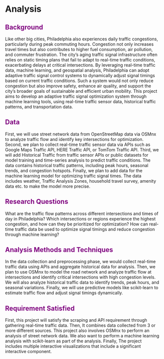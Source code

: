 # Analysis 

## <span style="color: purple;">Background</span>
Like other big cities, Philadelphia also experiences daily traffic congestions, particularly during peak commuting hours. Congestion not only increases travel times but also contributes to higher fuel consumption, air pollution, and commuter frustration. The city’s aging traffic signal infrastructure often relies on static timing plans that fail to adapt to real-time traffic conditions, exacerbating delays at critical intersections. By leveraging real-time traffic data, machine learning, and geospatial analysis, Philadelphia can adopt adaptive traffic signal control systems to dynamically adjust signal timings based on current traffic conditions. Such a system would not only reduce congestion but also improve safety, enhance air quality, and support the city’s broader goals of sustainable and efficient urban mobility.
This project aims to develop an adaptive traffic signal optimization system through machine learning tools, using real-time traffic sensor data, historical traffic patterns, and transportation data.

## <span style="color: purple;">Data</span>
First, we will use street network data from OpenStreetMap data via OSMnx to analyze traffic flow and identify key intersections for optimization.
Second, we plan to collect real-time traffic sensor data via APIs such as Google Maps Traffic API, HERE Traffic API, or TomTom Traffic API.
Third, we will add Historical Traffic from traffic sensor APIs or public datasets for model training and time-series analysis to predict traffic conditions. The data contains historical traffic patterns, including peak hours, seasonal trends, and congestion hotspots.
Finally, we plan to add data for the machine learning model for optimizing traffic signal times. The data includes weather, Traffic Analysis Zones, household travel survey, amenity data etc. to make the model more precise. 

## <span style="color: purple;">Research Questions</span>
What are the traffic flow patterns across different intersections and times of day in Philadelphia?
Which intersections or regions experience the highest congestion, and how can they be prioritized for optimization?
How can real-time traffic data be used to optimize signal timings and reduce congestion through machine learning?

## <span style="color: purple;">Analysis Methods and Techniques</span>
In the data collection and preprocessing phase, we would collect real-time traffic data using APIs and aggregate historical data for analysis. Then, we plan to use OSMnx to model the road network and analyze traffic flow at intersections and identify critical intersections with high congestion levels. We will also analyze historical traffic data to identify trends, peak hours, and seasonal variations. Finally, we will use predictive models like scikit-learn to estimate traffic flow and adjust signal timings dynamically.

## <span style="color: purple;">Requirement Satisfied</span>
First, this project will satisfy the scraping and API requirement through gathering real-time traffic data. Then, It combines data collected from 3 or more different sources. This project also involves OSMnx to perform an analysis of street network data. We also want to perform a machine learning analysis with scikit-learn as part of the analysis. Finally, The project includes multiple interactive visualizations that include a significant interactive component. 
